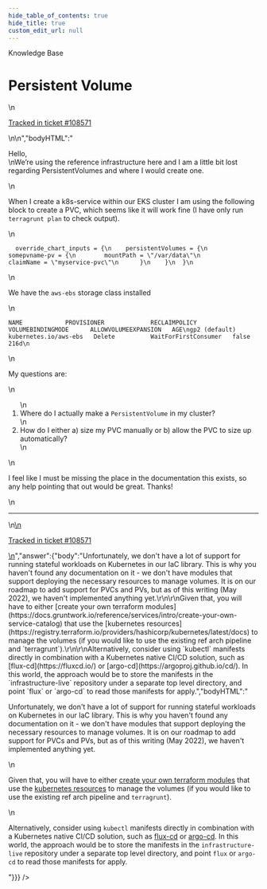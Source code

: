 ```yaml
---
hide_table_of_contents: true
hide_title: true
custom_edit_url: null
---
```



<head>
  <link rel="canonical" href="https://github.com/gruntwork-io/knowledge-base/discussions/410" />
</head>

<CenterLayout>
<span className="searchCategory">Knowledge Base</span>
<h1>Persistent Volume</h1>
<GitHub discussion={{"id":"D_kwDOF8slf84APftf","number":410,"author":{"login":"andrew-thyng-akido"},"title":"Persistent Volume","body":"\nHello, \r\nWe’re using the reference infrastructure here and I am a little bit lost regarding PersistentVolumes and where I would create one.\r\n\r\nWhen I create a k8s-service within our EKS cluster I am using the following block to create a PVC, which seems like it will work fine (I have only run `terragrunt plan` to check output).\r\n```\r\n  override_chart_inputs = {\r\n    persistentVolumes = {\r\n      somepvname-pv = {\r\n        mountPath = \"/var/data\"\r\n        claimName = \"myservice-pvc\"\r\n      }\r\n    }\r\n  }\r\n```\r\n\r\nWe have the `aws-ebs` storage class installed \r\n\r\n```\r\nNAME            PROVISIONER             RECLAIMPOLICY   VOLUMEBINDINGMODE      ALLOWVOLUMEEXPANSION   AGE\r\ngp2 (default)   kubernetes.io/aws-ebs   Delete          WaitForFirstConsumer   false                  216d\r\n```\r\n\r\nMy questions are:\r\n1. Where do I actually make a `PersistentVolume` in my cluster?\r\n2. How do I either a) size my PVC manually or b) allow the PVC to size up automatically?\r\n\r\nI feel like I must be missing the place in the documentation this exists, so any help pointing that out would be great. Thanks!\n\n---\n\n<ins datetime=\"2022-05-09T16:20:57Z\">\n  <p><a href=\"https://support.gruntwork.io/hc/requests/108571\">Tracked in ticket #108571</a></p>\n</ins>\n","bodyHTML":"<p dir=\"auto\">Hello,<br>\nWe’re using the reference infrastructure here and I am a little bit lost regarding PersistentVolumes and where I would create one.</p>\n<p dir=\"auto\">When I create a k8s-service within our EKS cluster I am using the following block to create a PVC, which seems like it will work fine (I have only run <code class=\"notranslate\">terragrunt plan</code> to check output).</p>\n<div class=\"snippet-clipboard-content notranslate position-relative overflow-auto\" data-snippet-clipboard-copy-content=\"  override_chart_inputs = {\n    persistentVolumes = {\n      somepvname-pv = {\n        mountPath = &quot;/var/data&quot;\n        claimName = &quot;myservice-pvc&quot;\n      }\n    }\n  }\"><pre class=\"notranslate\"><code class=\"notranslate\">  override_chart_inputs = {\n    persistentVolumes = {\n      somepvname-pv = {\n        mountPath = \"/var/data\"\n        claimName = \"myservice-pvc\"\n      }\n    }\n  }\n</code></pre></div>\n<p dir=\"auto\">We have the <code class=\"notranslate\">aws-ebs</code> storage class installed</p>\n<div class=\"snippet-clipboard-content notranslate position-relative overflow-auto\" data-snippet-clipboard-copy-content=\"NAME            PROVISIONER             RECLAIMPOLICY   VOLUMEBINDINGMODE      ALLOWVOLUMEEXPANSION   AGE\ngp2 (default)   kubernetes.io/aws-ebs   Delete          WaitForFirstConsumer   false                  216d\"><pre class=\"notranslate\"><code class=\"notranslate\">NAME            PROVISIONER             RECLAIMPOLICY   VOLUMEBINDINGMODE      ALLOWVOLUMEEXPANSION   AGE\ngp2 (default)   kubernetes.io/aws-ebs   Delete          WaitForFirstConsumer   false                  216d\n</code></pre></div>\n<p dir=\"auto\">My questions are:</p>\n<ol dir=\"auto\">\n<li>Where do I actually make a <code class=\"notranslate\">PersistentVolume</code> in my cluster?</li>\n<li>How do I either a) size my PVC manually or b) allow the PVC to size up automatically?</li>\n</ol>\n<p dir=\"auto\">I feel like I must be missing the place in the documentation this exists, so any help pointing that out would be great. Thanks!</p>\n<hr>\n<ins datetime=\"2022-05-09T16:20:57Z\">\n  <p dir=\"auto\"><a href=\"https://support.gruntwork.io/hc/requests/108571\" rel=\"nofollow\">Tracked in ticket #108571</a></p>\n</ins>","answer":{"body":"Unfortunately, we don't have a lot of support for running stateful workloads on Kubernetes in our IaC library. This is why you haven't found any documentation on it - we don't have modules that support deploying the necessary resources to manage volumes. It is on our roadmap to add support for PVCs and PVs, but as of this writing (May 2022), we haven't implemented anything yet.\r\n\r\nGiven that, you will have to either [create your own terraform modules](https://docs.gruntwork.io/reference/services/intro/create-your-own-service-catalog) that use the [kubernetes resources](https://registry.terraform.io/providers/hashicorp/kubernetes/latest/docs) to manage the volumes (if you would like to use the existing ref arch pipeline and `terragrunt`).\r\n\r\nAlternatively, consider using `kubectl` manifests directly in combination with a Kubernetes native CI/CD solution, such as [flux-cd](https://fluxcd.io/) or [argo-cd](https://argoproj.github.io/cd/). In this world, the approach would be to store the manifests in the `infrastructure-live` repository under a separate top level directory, and point `flux` or `argo-cd` to read those manifests for apply.","bodyHTML":"<p dir=\"auto\">Unfortunately, we don't have a lot of support for running stateful workloads on Kubernetes in our IaC library. This is why you haven't found any documentation on it - we don't have modules that support deploying the necessary resources to manage volumes. It is on our roadmap to add support for PVCs and PVs, but as of this writing (May 2022), we haven't implemented anything yet.</p>\n<p dir=\"auto\">Given that, you will have to either <a href=\"https://docs.gruntwork.io/reference/services/intro/create-your-own-service-catalog\" rel=\"nofollow\">create your own terraform modules</a> that use the <a href=\"https://registry.terraform.io/providers/hashicorp/kubernetes/latest/docs\" rel=\"nofollow\">kubernetes resources</a> to manage the volumes (if you would like to use the existing ref arch pipeline and <code class=\"notranslate\">terragrunt</code>).</p>\n<p dir=\"auto\">Alternatively, consider using <code class=\"notranslate\">kubectl</code> manifests directly in combination with a Kubernetes native CI/CD solution, such as <a href=\"https://fluxcd.io/\" rel=\"nofollow\">flux-cd</a> or <a href=\"https://argoproj.github.io/cd/\" rel=\"nofollow\">argo-cd</a>. In this world, the approach would be to store the manifests in the <code class=\"notranslate\">infrastructure-live</code> repository under a separate top level directory, and point <code class=\"notranslate\">flux</code> or <code class=\"notranslate\">argo-cd</code> to read those manifests for apply.</p>"}}} />

</CenterLayout>
  

<!-- ##DOCS-SOURCER-START
{
  "sourcePlugin": "github-discussions",
  "hash": "a9c6635a2af54e337e658a1d06b7e92e"
}
##DOCS-SOURCER-END -->
